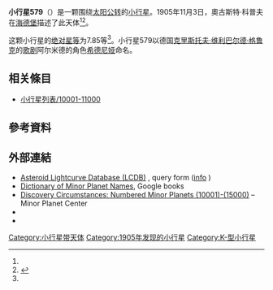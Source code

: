 {{Infobox planet
 | minorplanet     = yes
 | name            = 579 Sidonia
 | background      = #D6D6D6
 | image = 
 | image_size      = 
 | caption         =
 | discovery_ref   =  <ref name="MPC-object" />
 | discoverer      = [[奧古斯特·科普夫|奧古斯特·科普夫]]
 | discovery_site  = [[海德堡|海德堡]]
 | discovered      = 1905年11月3日
 | mpc_name        = 579 Sidonia
 | alt_names       = 579 Sidonia
 | pronounced      = 
 | named_after     = <ref name="MPC-object" />
 | mp_category     = [[主帶小行星|主帶小行星]] <ref name="MPC-object" /><ref name="jpldata" />
 | orbit_ref       = <ref name="a">[http://ssd.jpl.nasa.gov/sbdb.cgi?sstr=579 579] {{Wayback|url=http://ssd.jpl.nasa.gov/sbdb.cgi?sstr=579 |date=20151204022610 }}，小行星數據庫瀏覽器（JPL Small-Body Database Browser）－[[美国国家航空航天局|美国国家航空航天局]]喷气推进实验室</ref>
 | epoch           = 2018-03-23.0（[[儒略日|JD]] 2458200.5）
 | uncertainty     = 0
 | observation_arc = 
 | aphelion = {{convert|3.254|AU|km|3|abbr=on|lk=out}}
 | perihelion      = {{convert|2.7760626|AU|km|3|abbr=on}}
 | semimajor       = 3.0151683
 | eccentricity    = 0.0793009
 | period          = 5.24[[儒略年|yr]]
 | mean_anomaly    = 274.95204[[度|°]]
 | mean_motion     = {{Deg2DMS|0.18825070|sup=ms}} / day
 | inclination     = 11.01120
 | asc_node        = 82.66746°
 | arg_peri        = 228.07534
 | mean_diameter   = 
 | rotation        = 
 | albedo          =
 | spectral_type   =
 | abs_magnitude   = 7.85<ref name="jpldata" />
}}
'''小行星579'''（{{lang-en|579 Sidonia}}）是一颗围绕[[太阳|太阳]][[公转|公转]]的[[小行星|小行星]]。1905年11月3日，奧古斯特·科普夫在[[海德堡|海德堡]]描述了此天体<ref name="a" /><ref>{{cite news|title=小行星列表|url=http://cfa-www.harvard.edu/iau/lists/NumberedMPs.txt|accessdate=2018-10-19|newspaper=哈佛大学|archive-date=2008-05-17|archive-url=https://web.archive.org/web/20080517010638/http://cfa-www.harvard.edu/iau/lists/NumberedMPs.txt|dead-url=no}}</ref>。

这颗小行星的[[绝对星等|绝对星等]]为7.85等<ref name="a" />。小行星579以德国[[克里斯托夫·维利巴尔德·格鲁克|克里斯托夫·维利巴尔德·格鲁克]]的[[歌剧|歌剧]]阿尔米德的角色[[希德尼娅|希德尼娅]]命名。

== 相关條目 ==
*[[小行星列表/10001-11000|小行星列表/10001-11000]]

== 參考資料 ==
{{reflist|refs=

<ref name="jpldata">{{cite web
 |type         = 2018-01-26 last obs.
 |title        = JPL Small-Body Database Browser:579 Sidonia-579 Sidonia
 |url          = https://ssd.jpl.nasa.gov/sbdb.cgi?sstr=579
 |publisher    = [[Jet_Propulsion_Laboratory|Jet Propulsion Laboratory]]
 |accessdate   = 28 March 2018
 |archive-date = 2021-01-29
 |archive-url  = https://web.archive.org/web/20210129074619/https://ssd.jpl.nasa.gov/sbdb.cgi?sstr=579
 |dead-url     = no
}}</ref>

<ref name="MPC-object">{{cite web
  |title      = 579 Sidonia
  |work      = Minor Planet Center
  |url      = https://www.minorplanetcenter.net/db_search/show_object?object_id=579
  |accessdate      = 28 March 2018
  |archive-date      = 2016-03-04
  |archive-url      = https://web.archive.org/web/20160304095100/http://minorplanetcenter.net/db_search/show_object?object_id=579
  |dead-url      = no
  }}</ref>

}}

==  外部連結 ==
* [http://www.minorplanet.info/PHP/lcdbsummaryquery.php Asteroid Lightcurve Database (LCDB)] {{Wayback|url=http://www.minorplanet.info/PHP/lcdbsummaryquery.php |date=20171210173955 }}, query form ([http://www.minorplanet.info/lightcurvedatabase.html info] {{Wayback|url=http://www.minorplanet.info/lightcurvedatabase.html |date=20171216050541 }})
* [https://books.google.com/books?id=aeAg1X7afOoC&pg Dictionary of Minor Planet Names], Google books
* [http://www.minorplanetcenter.net/iau/lists/NumberedMPs010001.html Discovery Circumstances: Numbered Minor Planets (10001)-(15000)] {{Wayback|url=http://www.minorplanetcenter.net/iau/lists/NumberedMPs010001.html |date=20180612162317 }} – Minor Planet Center
* {{AstDys|579}}
* {{JPL small body}}

{{Minor Planet Number|[[小行星578|小行星578]]|[[小行星580|小行星580]]}}
{{小天体}}

[[Category:小行星带天体|Category:小行星带天体]]
[[Category:1905年发现的小行星|Category:1905年发现的小行星]]
[[Category:K-型小行星|Category:K-型小行星]]
